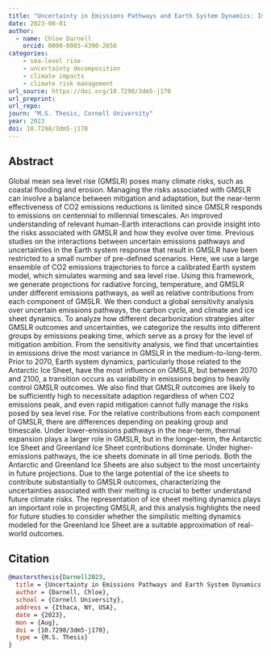 ```yaml
---
title: "Uncertainty in Emissions Pathways and Earth System Dynamics: Implications for Global Mean Sea Level Rise"
date: 2023-08-01
author: 
  - name: Chloe Darnell
    orcid: 0000-0003-4390-2656
categories:
    - sea-level rise
    - uncertainty decomposition
    - climate impacts
    - climate risk management
url_source: https://doi.org/10.7298/3dm5-j170
url_preprint:
url_repo: 
journ: "M.S. Thesis, Cornell University"
year: 2023
doi: 10.7298/3dm5-j170
---
```



## Abstract

Global mean sea level rise (GMSLR) poses many climate risks, such as coastal flooding and erosion. Managing the risks associated with GMSLR can involve a balance between mitigation and adaptation, but the near-term effectiveness of CO2 emissions reductions is limited since GMSLR responds to emissions on centennial to millennial timescales. An improved understanding of relevant human-Earth interactions can provide insight into the risks associated with GMSLR and how they evolve over time. Previous studies on the interactions between uncertain emissions pathways and uncertainties in the Earth system response that result in GMSLR have been restricted to a small number of pre-defined scenarios. Here, we use a large ensemble of CO2 emissions trajectories to force a calibrated Earth system model, which simulates warming and sea level rise. Using this framework, we generate projections for radiative forcing, temperature, and GMSLR under different emissions pathways, as well as relative contributions from each component of GMSLR. We then conduct a global sensitivity analysis over uncertain emissions pathways, the carbon cycle, and climate and ice sheet dynamics. To analyze how different decarbonization strategies alter GMSLR outcomes and uncertainties, we categorize the results into different groups by emissions peaking time, which serve as a proxy for the level of mitigation ambition. From the sensitivity analysis, we find that uncertainties in emissions drive the most variance in GMSLR in the medium-to-long-term. Prior to 2070, Earth system dynamics, particularly those related to the Antarctic Ice Sheet, have the most influence on GMSLR, but between 2070 and 2100, a transition occurs as variability in emissions begins to heavily control GMSLR outcomes. We also find that GMSLR outcomes are likely to be sufficiently high to necessitate adaption regardless of when CO2 emissions peak, and even rapid mitigation cannot fully manage the risks posed by sea level rise. For the relative contributions from each component of GMSLR, there are differences depending on peaking group and timescale. Under lower-emissions pathways in the near-term, thermal expansion plays a larger role in GMSLR, but in the longer-term, the Antarctic Ice Sheet and Greenland Ice Sheet contributions dominate. Under higher-emissions pathways, the ice sheets dominate in all time periods. Both the Antarctic and Greenland Ice Sheets are also subject to the most uncertainty in future projections. Due to the large potential of the ice sheets to contribute substantially to GMSLR outcomes, characterizing the uncertainties associated with their melting is crucial to better understand future climate risks. The representation of ice sheet melting dynamics plays an important role in projecting GMSLR, and this analysis highlights the need for future studies to consider whether the simplistic melting dynamics modeled for the Greenland Ice Sheet are a suitable approximation of real-world outcomes.


## Citation

```bibtex
@mastersthesis{Darnell2023,
  title = {Uncertainty in Emissions Pathways and Earth System Dynamics: Implications for Global Mean Sea Level Rise},
  author = {Darnell, Chloe},
  school = {Cornell University},
  address = {Ithaca, NY, USA},
  date = {2023},
  mon = {Aug},
  doi = {10.7298/3dm5-j170},
  type = {M.S. Thesis}
}
```